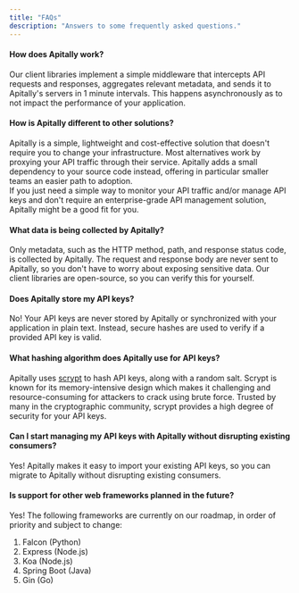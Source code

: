 ```yaml
---
title: "FAQs"
description: "Answers to some frequently asked questions."
---
```


#### How does Apitally work?

Our client libraries implement a simple middleware that intercepts API requests and responses,
aggregates relevant metadata, and sends it to Apitally's servers in 1 minute intervals.
This happens asynchronously as to not impact the performance of your application.

#### How is Apitally different to other solutions?

Apitally is a simple, lightweight and cost-effective solution that doesn't require you to change
your infrastructure. Most alternatives work by proxying your API traffic through their service.
Apitally adds a small dependency to your source code instead, offering in particular smaller teams
an easier path to adoption.<br />
If you just need a simple way to monitor your API traffic and/or manage API keys and
don't require an enterprise-grade API management solution, Apitally might be a good fit for you.

#### What data is being collected by Apitally?

Only metadata, such as the HTTP method, path, and response status code, is
collected by Apitally. The request and response body are never sent to Apitally, so you don't have to worry about exposing sensitive data.
Our client libraries are open-source, so you can verify this for yourself.

#### Does Apitally store my API keys?

No! Your API keys are never stored by Apitally or synchronized with your application in plain text.
Instead, secure hashes are used to verify if a provided API key is valid.

#### What hashing algorithm does Apitally use for API keys?

Apitally uses [scrypt](https://en.wikipedia.org/wiki/Scrypt) to hash API keys, along with a random salt.
Scrypt is known for its memory-intensive design which makes it challenging and resource-consuming for attackers to crack using brute force.
Trusted by many in the cryptographic community, scrypt provides a high degree of security for your API keys.

#### Can I start managing my API keys with Apitally without disrupting existing consumers?

Yes! Apitally makes it easy to import your existing API keys, so you can migrate to Apitally without disrupting existing consumers.

#### Is support for other web frameworks planned in the future?

Yes! The following frameworks are currently on our roadmap, in order of priority and subject to change:

1. Falcon (Python)
2. Express (Node.js)
3. Koa (Node.js)
4. Spring Boot (Java)
5. Gin (Go)
